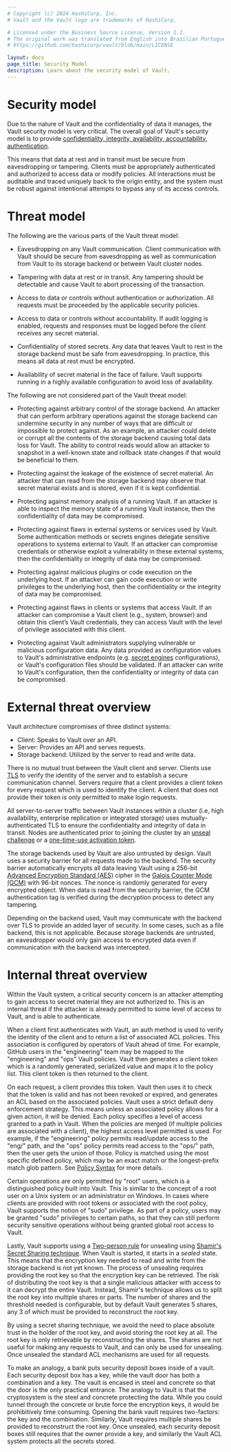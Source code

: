 ```yaml
---
# Copyright (c) 2024 HashiCorp, Inc.
# Vault and the Vault logo are trademarks of HashiCorp.

# Licensed under the Business Source License, Version 1.1.
# The original work was translated from English into Brazilian Portuguese.
# https://github.com/hashicorp/vault/blob/main/LICENSE

layout: docs
page_title: Security Model
description: Learn about the security model of Vault.
---
```


# Security model

Due to the nature of Vault and the confidentiality of data it manages,
the Vault security model is very critical. The overall goal of Vault's security
model is to provide [confidentiality, integrity, availability, accountability,
authentication](https://en.wikipedia.org/wiki/Information_security).

This means that data at rest and in transit must be secure from eavesdropping
or tampering. Clients must be appropriately authenticated and authorized
to access data or modify policies. All interactions must be auditable and traced
uniquely back to the origin entity, and the system must be robust against intentional
attempts to bypass any of its access controls.

# Threat model

The following are the various parts of the Vault threat model:

- Eavesdropping on any Vault communication. Client communication with Vault
  should be secure from eavesdropping as well as communication from Vault to
  its storage backend or between Vault cluster nodes.

- Tampering with data at rest or in transit. Any tampering should be detectable
  and cause Vault to abort processing of the transaction.

- Access to data or controls without authentication or authorization. All requests
  must be proceeded by the applicable security policies.

- Access to data or controls without accountability. If audit logging
  is enabled, requests and responses must be logged before the client receives
  any secret material.

- Confidentiality of stored secrets. Any data that leaves Vault to rest in the
  storage backend must be safe from eavesdropping. In practice, this means all
  data at rest must be encrypted.

- Availability of secret material in the face of failure. Vault supports
  running in a highly available configuration to avoid loss of availability.

The following are not considered part of the Vault threat model:

- Protecting against arbitrary control of the storage backend. An attacker
  that can perform arbitrary operations against the storage backend can
  undermine security in any number of ways that are difficult or impossible to protect
  against. As an example, an attacker could delete or corrupt all the contents
  of the storage backend causing total data loss for Vault. The ability to control
  reads would allow an attacker to snapshot in a well-known state and rollback state
  changes if that would be beneficial to them.

- Protecting against the leakage of the existence of secret material. An attacker
  that can read from the storage backend may observe that secret material exists
  and is stored, even if it is kept confidential.

- Protecting against memory analysis of a running Vault. If an attacker is able
  to inspect the memory state of a running Vault instance, then the confidentiality
  of data may be compromised.

- Protecting against flaws in external systems or services used by Vault.
  Some authentication methods or secrets engines delegate sensitive operations to
  systems external to Vault. If an attacker can compromise credentials or otherwise
  exploit a vulnerability in these external systems, then the confidentiality or
  integrity of data may be compromised.

- Protecting against malicious plugins or code execution on the underlying host.
  If an attacker can gain code execution or write privileges to the underlying host,
  then the confidentiality or the integrity of data may be compromised.

- Protecting against flaws in clients or systems that access Vault. If an attacker
  can compromise a Vault client (e.g., system, browser) and obtain this client’s Vault
  credentials, they can access Vault with the level of privilege associated with this
  client.

- Protecting against Vault administrators supplying vulnerable or malicious configuration
  data. Any data provided as configuration values to Vault's administrative endpoints
  (e.g. [secret engines](/vault/docs/secrets) configurations), or Vault's
  configuration files should be validated. If an attacker can write to Vault's
  configuration, then the confidentiality or integrity of data can be compromised.

# External threat overview

Vault architecture compromises of three distinct systems:

- Client: Speaks to Vault over an API.
- Server: Provides an API and serves requests.
- Storage backend: Utilized by the server to read and write data.


There is no mutual trust between the Vault client and server. Clients use
[TLS](https://en.wikipedia.org/wiki/Transport_Layer_Security) to verify the
identity of the server and to establish a secure communication channel. Servers
require that a client provides a client token for every request which is used
to identify the client. A client that does not provide their token is only
permitted to make login requests.

All server-to-server traffic between Vault instances within a cluster (i.e,
high availability, enterprise replication or integrated storage) uses
mutually-authenticated TLS to ensure the confidentiality and integrity of data
in transit. Nodes are authenticated prior to joining the cluster by an
[unseal challenge](/vault/docs/concepts/integrated-storage#vault-networking-recap) or
a [one-time-use activation token](/vault/docs/enterprise/replication#security-model).

The storage backends used by Vault are also untrusted by design. Vault uses a
security barrier for all requests made to the backend. The security barrier
automatically encrypts all data leaving Vault using a 256-bit [Advanced
Encryption Standard
(AES)](https://en.wikipedia.org/wiki/Advanced_Encryption_Standard) cipher in
the [Galois Counter Mode
(GCM)](https://en.wikipedia.org/wiki/Galois/Counter_Mode) with 96-bit nonces.
The nonce is randomly generated for every encrypted object. When data is read
from the security barrier, the GCM authentication tag is verified during the
decryption process to detect any tampering.

Depending on the backend used, Vault may communicate with the backend over TLS
to provide an added layer of security. In some cases, such as a file backend,
this is not applicable. Because storage backends are untrusted, an eavesdropper
would only gain access to encrypted data even if communication with the backend
was intercepted.

# Internal threat overview

Within the Vault system, a critical security concern is an attacker attempting
to gain access to secret material they are not authorized to. This is an internal
threat if the attacker is already permitted to some level of access to Vault, and is
able to authenticate.

When a client first authenticates with Vault, an auth method is used to verify
the identity of the client and to return a list of associated ACL policies.
This association is configured by operators of Vault ahead of time. For
example, GitHub users in the "engineering" team may be mapped to the
"engineering" and "ops" Vault policies. Vault then generates a client token
which is a randomly generated, serialized value and maps it to the policy list.
This client token is then returned to the client.

On each request, a client provides this token. Vault then uses it to check that
the token is valid and has not been revoked or expired, and generates an ACL
based on the associated policies. Vault uses a strict default deny
enforcement strategy. This means unless an associated policy allows for a given action,
it will be denied. Each policy specifies a level of access granted to a path in
Vault. When the policies are merged (if multiple policies are associated with a
client), the highest access level permitted is used. For example, if the
"engineering" policy permits read/update access to the "eng/" path, and the
"ops" policy permits read access to the "ops/" path, then the user gets the
union of those. Policy is matched using the most specific defined policy, which
may be an exact match or the longest-prefix match glob pattern. See
[Policy Syntax](/vault/docs/concepts/policies#policy-syntax) for more details.

Certain operations are only permitted by "root" users, which is a distinguished
policy built into Vault. This is similar to the concept of a root user on a
Unix system or an administrator on Windows. In cases where clients are provided
with root tokens or associated with the root policy, Vault supports the
notion of "sudo" privilege. As part of a policy, users may be granted "sudo"
privileges to certain paths, so that they can still perform security sensitive
operations without being granted global root access to Vault.

Lastly, Vault supports using a [Two-person
rule](https://en.wikipedia.org/wiki/Two-person_rule) for unsealing using [Shamir's
Secret Sharing
technique](https://en.wikipedia.org/wiki/Shamir's_Secret_Sharing). When Vault
is started, it starts in a _sealed_ state. This means that the encryption key
needed to read and write from the storage backend is not yet known. The process
of unsealing requires providing the root key so that the encryption key can
be retrieved. The risk of distributing the root key is that a single
malicious attacker with access to it can decrypt the entire Vault. Instead,
Shamir's technique allows us to split the root key into multiple shares or
parts. The number of shares and the threshold needed is configurable, but by
default Vault generates 5 shares, any 3 of which must be provided to
reconstruct the root key.

By using a secret sharing technique, we avoid the need to place absolute trust
in the holder of the root key, and avoid storing the root key at all. The
root key is only retrievable by reconstructing the shares. The shares are not
useful for making any requests to Vault, and can only be used for unsealing.
Once unsealed the standard ACL mechanisms are used for all requests.

To make an analogy, a bank puts security deposit boxes inside of a vault. Each
security deposit box has a key, while the vault door has both a combination and
a key. The vault is encased in steel and concrete so that the door is the only
practical entrance. The analogy to Vault is that the cryptosystem is the
steel and concrete protecting the data. While you could tunnel through the
concrete or brute force the encryption keys, it would be prohibitively time
consuming. Opening the bank vault requires two-factors: the key and the
combination. Similarly, Vault requires multiple shares be provided to
reconstruct the root key. Once unsealed, each security deposit boxes still
requires that the owner provide a key, and similarly the Vault ACL system protects
all the secrets stored.
